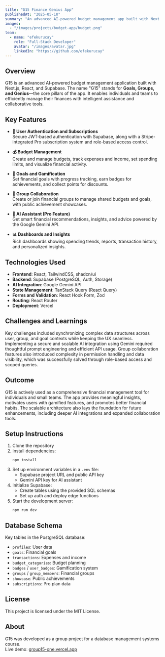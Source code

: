 ```yaml
---
title: "G15 Finance Genius App"
publishedAt: "2025-05-10"
summary: "An advanced AI-powered budget management app built with Next.js, React, and Supabase. Offers smart tools for budgeting, goal setting, and financial collaboration."
images:
  - "/images/projects/budget-app/budget.png"
team:
  - name: "efekurucay"
    role: "Full-Stack Developer"
    avatar: "/images/avatar.jpg"
    linkedIn: "https://github.com/efekurucay"
---
```


## Overview

G15 is an advanced AI-powered budget management application built with Next.js, React, and Supabase. The name "G15" stands for **Goals, Groups, and Genius**—the core pillars of the app. It enables individuals and teams to efficiently manage their finances with intelligent assistance and collaborative tools.

## Key Features

- **🔐 User Authentication and Subscriptions**  
  Secure JWT-based authentication with Supabase, along with a Stripe-integrated Pro subscription system and role-based access control.

- **💰 Budget Management**  
  Create and manage budgets, track expenses and income, set spending limits, and visualize financial activity.

- **🎯 Goals and Gamification**  
  Set financial goals with progress tracking, earn badges for achievements, and collect points for discounts.

- **👥 Group Collaboration**  
  Create or join financial groups to manage shared budgets and goals, with public achievement showcases.

- **🤖 AI Assistant (Pro Feature)**  
  Get smart financial recommendations, insights, and advice powered by the Google Gemini API.

- **📊 Dashboards and Insights**  
  Rich dashboards showing spending trends, reports, transaction history, and personalized insights.

## Technologies Used

- **Frontend**: React, TailwindCSS, shadcn/ui  
- **Backend**: Supabase (PostgreSQL, Auth, Storage)  
- **AI Integration**: Google Gemini API  
- **State Management**: TanStack Query (React Query)  
- **Forms and Validation**: React Hook Form, Zod  
- **Routing**: React Router  
- **Deployment**: Vercel

## Challenges and Learnings

Key challenges included synchronizing complex data structures across user, group, and goal contexts while keeping the UX seamless. Implementing a secure and scalable AI integration using Gemini required thoughtful prompt engineering and efficient API usage. Group collaboration features also introduced complexity in permission handling and data visibility, which was successfully solved through role-based access and scoped queries.

## Outcome

G15 is actively used as a comprehensive financial management tool for individuals and small teams. The app provides meaningful insights, motivates users with gamified features, and promotes better financial habits. The scalable architecture also lays the foundation for future enhancements, including deeper AI integrations and expanded collaboration tools.

## Setup Instructions

1. Clone the repository  
2. Install dependencies:  
   ```bash
   npm install
   ```
3. Set up environment variables in a `.env` file:
   - Supabase project URL and public API key
   - Gemini API key for AI assistant
4. Initialize Supabase:
   - Create tables using the provided SQL schemas
   - Set up auth and deploy edge functions
5. Start the development server:
   ```bash
   npm run dev
   ```

## Database Schema

Key tables in the PostgreSQL database:

- `profiles`: User data  
- `goals`: Financial goals  
- `transactions`: Expenses and income  
- `budget_categories`: Budget planning  
- `badges` / `user_badges`: Gamification system  
- `groups` / `group_members`: Financial groups  
- `showcase`: Public achievements  
- `subscriptions`: Pro plan data

## License

This project is licensed under the MIT License.

## About

G15 was developed as a group project for a database management systems course.  
Live demo: [group15-one.vercel.app](https://group15-one.vercel.app)

